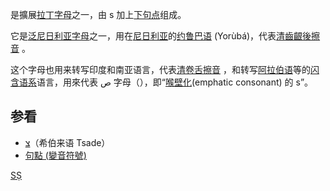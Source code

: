 {{Infobox alphabet|alphabet=拉丁|uuc=1E62|ulc=1E63}}
{{Unicode|'''Ṣ''', '''ṣ'''}} 是擴展[[拉丁字母|拉丁字母]]之一，由 s 加上[[句點_(變音符號)|下句点]]组成。

它是[[泛尼日利亚字母|泛尼日利亚字母]]之一，用在[[尼日利亚|尼日利亚]]的[[约鲁巴语|约鲁巴语]] (Yorùbá)，代表[[清齒齦後擦音|清齒齦後擦音]] {{IPA4|ʃ}}。

这个字母也用来转写印度和南亚语言，代表[[清卷舌擦音|清卷舌擦音]] {{IPA4|ʂ}}，和转写[[阿拉伯语|阿拉伯语]]等的[[闪含语系|闪含语系]]语言，用來代表 ص 字母（{{Unicode|"Ṣādē" or "tsade"}}），即“[[喉壁化|喉壁化]](emphatic consonant) 的 s”。

== 参看 ==
* [[צ|צ]]（希伯来语 Tsade）
* [[句點_(變音符號)|句點 (變音符號)]]

{{Latin alphabet}}

[[Category:衍生拉丁字母|SṢ]]